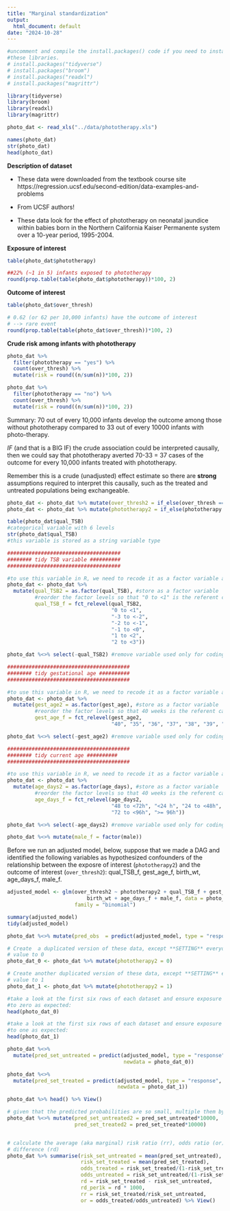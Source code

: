 ```yaml
---
title: "Marginal standardization"
output:
  html_document: default
date: "2024-10-28"
---
```


```r

#uncomment and compile the install.packages() code if you need to install any of
#these libraries.
# install.packages("tidyverse")
# install.packages("broom")
# install.packages("readxl")
# install.packages("magrittr")

library(tidyverse)
library(broom)
library(readxl)
library(magrittr)
```

```r
photo_dat <- read_xls("../data/phototherapy.xls")
```

```r
names(photo_dat)
str(photo_dat)
head(photo_dat)
```

**Description of dataset**

* These data were downloaded from the textbook course site 
https://regression.ucsf.edu/second-edition/data-examples-and-problems

* From UCSF authors!

* These data look for the effect of phototherapy on neonatal jaundice within 
babies born in the Northern California Kaiser Permanente system over a 10-year
period, 1995-2004.

**Exposure of interest**

```r
table(photo_dat$phototherapy)

##22% (~1 in 5) infants exposed to phototherapy
round(prop.table(table(photo_dat$phototherapy))*100, 2)
```

**Outcome of interest**

```r
table(photo_dat$over_thresh)

# 0.62 (or 62 per 10,000 infants) have the outcome of interest 
# --> rare event
round(prop.table(table(photo_dat$over_thresh))*100, 2)
```

**Crude risk among infants with phototherapy**

```r
photo_dat %>% 
  filter(phototherapy == "yes") %>% 
  count(over_thresh) %>% 
  mutate(risk = round((n/sum(n))*100, 2))
```

```r
photo_dat %>% 
  filter(phototherapy == "no") %>% 
  count(over_thresh) %>%
  mutate(risk = round((n/sum(n))*100, 2))
```

Summary: 70 out of every 10,000 infants develop the outcome among those without phototherapy compared to 33 out of every 10000 infants with photo-therapy.

*IF* (and that is a BIG IF) the crude association could be interpreted causally,
then we could say that phototherapy averted 70-33 = 37 cases of the outcome for
every 10,000 infants treated with phototherapy.

Remember this is a crude (unadjusted) effect estimate so there are **strong** assumptions required to interpret this causally, such as the treated and 
untreated populations being exchangeable. 

```r
photo_dat <- photo_dat %>% mutate(over_thresh2 = if_else(over_thresh == "no", 0, 1))
photo_dat <- photo_dat %>% mutate(phototherapy2 = if_else(phototherapy == "no", 0, 1))

table(photo_dat$qual_TSB)
#categorical variable with 6 levels
str(photo_dat$qual_TSB)
#this variable is stored as a string variable type 

#####################################
######## tidy TSB variable ##########
#####################################

#to use this variable in R, we need to recode it as a factor variable and can do this in two steps:
photo_dat <- photo_dat %>% 
  mutate(qual_TSB2 = as.factor(qual_TSB), #store as a factor variable
         #reorder the factor levels so that "0 to <1" is the referent category, followed by the other levels:
         qual_TSB_f = fct_relevel(qual_TSB2, 
                                  "0 to <1", 
                                  "-3 to <-2",
                                  "-2 to <-1",
                                  "-1 to <0", 
                                  "1 to <2", 
                                  "2 to <3"))

photo_dat %<>% select(-qual_TSB2) #remove variable used only for coding

########################################
######## tidy gestational age ##########
########################################

#to use this variable in R, we need to recode it as a factor variable and can do this in two steps:
photo_dat <- photo_dat %>% 
  mutate(gest_age2 = as.factor(gest_age), #store as a factor variable
         #reorder the factor levels so that 40 weeks is the referent category, followed by the other levels:
         gest_age_f = fct_relevel(gest_age2, 
                                  "40", "35", "36", "37", "38", "39", ">=41"))

photo_dat %<>% select(-gest_age2) #remove variable used only for coding

########################################
######## tidy current age ##########
########################################

#to use this variable in R, we need to recode it as a factor variable and can do this in two steps:
photo_dat <- photo_dat %>% 
  mutate(age_days2 = as.factor(age_days), #store as a factor variable
         #reorder the factor levels so that 40 weeks is the referent category, followed by the other levels:
         age_days_f = fct_relevel(age_days2,
                                  "48 to <72h", "<24 h", "24 to <48h", 
                                  "72 to <96h", ">= 96h"))

photo_dat %<>% select(-age_days2) #remove variable used only for coding

photo_dat %<>% mutate(male_f = factor(male))
```

Before we run an adjusted model, below, suppose that we made a DAG and 
identified the following variables as hypothesized confounders of the 
relationship between the exposre of interest (`phototherapy2`) and the outcome
of interest (`over_thresh2`): qual_TSB_f, gest_age_f, birth_wt, age_days_f, 
male_f.

```r
adjusted_model <- glm(over_thresh2 ~ phototherapy2 + qual_TSB_f + gest_age_f + 
                          birth_wt + age_days_f + male_f, data = photo_dat, 
                      family = "binomial")

summary(adjusted_model)
tidy(adjusted_model)
```

```r
photo_dat %<>% mutate(pred_obs  = predict(adjusted_model, type = "response"))

# Create  a duplicated version of these data, except **SETTING** everyone's exposure
# value to 0
photo_dat_0 <- photo_dat %>% mutate(phototherapy2 = 0)

# Create another duplicated version of these data, except **SETTING** everyone's exposure
# value to 1
photo_dat_1 <- photo_dat %>% mutate(phototherapy2 = 1)

#take a look at the first six rows of each dataset and ensure exposure is equal 
#to zero as expected:
head(photo_dat_0)

#take a look at the first six rows of each dataset and ensure exposure is equal 
#to one as expected:
head(photo_dat_1)
```

```r
photo_dat %<>% 
  mutate(pred_set_untreated = predict(adjusted_model, type = "response",
                                      newdata = photo_dat_0))

photo_dat %<>% 
  mutate(pred_set_treated = predict(adjusted_model, type = "response",
                                    newdata = photo_dat_1))

photo_dat %>% head() %>% View()
```

```r
# given that the predicted probabilities are so small, multiple them by 1000:
photo_dat %<>% mutate(pred_set_untreated2 = pred_set_untreated*10000,
                      pred_set_treated2 = pred_set_treated*10000)


# calculate the average (aka marginal) risk ratio (rr), odds ratio (or) and risk 
# difference (rd)
photo_dat %>% summarise(risk_set_untreated = mean(pred_set_untreated),
                        risk_set_treated = mean(pred_set_treated),
                        odds_treated = risk_set_treated/(1-risk_set_treated),
                        odds_untreated = risk_set_untreated/(1-risk_set_untreated),
                        rd = risk_set_treated - risk_set_untreated,
                        rd_per1k = rd * 1000,
                        rr = risk_set_treated/risk_set_untreated,
                        or = odds_treated/odds_untreated) %>% View()
```
